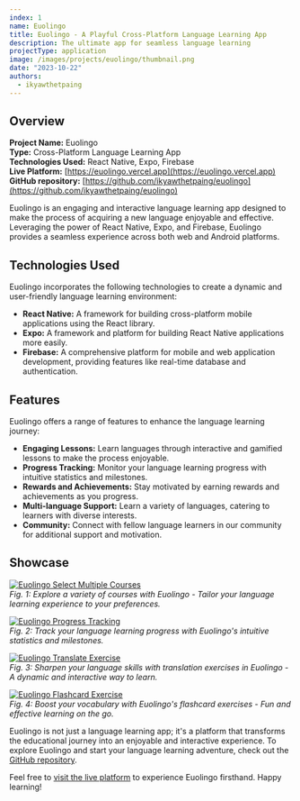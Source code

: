 ```yaml
---
index: 1
name: Euolingo
title: Euolingo - A Playful Cross-Platform Language Learning App
description: The ultimate app for seamless language learning
projectType: application
image: /images/projects/euolingo/thumbnail.png
date: "2023-10-22"
authors:
  - ikyawthetpaing
---
```


## Overview

**Project Name:** Euolingo  
**Type:** Cross-Platform Language Learning App  
**Technologies Used:** React Native, Expo, Firebase  
**Live Platform:** [https://euolingo.vercel.app](https://euolingo.vercel.app)  
**GitHub repository:** [https://github.com/ikyawthetpaing/euolingo](https://github.com/ikyawthetpaing/euolingo)

Euolingo is an engaging and interactive language learning app designed to make the process of acquiring a new language enjoyable and effective. Leveraging the power of React Native, Expo, and Firebase, Euolingo provides a seamless experience across both web and Android platforms.

## Technologies Used

Euolingo incorporates the following technologies to create a dynamic and user-friendly language learning environment:

- **React Native:** A framework for building cross-platform mobile applications using the React library.
- **Expo:** A framework and platform for building React Native applications more easily.
- **Firebase:** A comprehensive platform for mobile and web application development, providing features like real-time database and authentication.

## Features

Euolingo offers a range of features to enhance the language learning journey:

- **Engaging Lessons:** Learn languages through interactive and gamified lessons to make the process enjoyable.
- **Progress Tracking:** Monitor your language learning progress with intuitive statistics and milestones.
- **Rewards and Achievements:** Stay motivated by earning rewards and achievements as you progress.
- **Multi-language Support:** Learn a variety of languages, catering to learners with diverse interests.
- **Community:** Connect with fellow language learners in our community for additional support and motivation.

## Showcase

[![Euolingo Select Multiple Courses](/images/projects/euolingo/showcase/select_multiple_course.png)](https://github.com/ikyawthetpaing/euolingo)  
_Fig. 1: Explore a variety of courses with Euolingo - Tailor your language learning experience to your preferences._

[![Euolingo Progress Tracking](/images/projects/euolingo/showcase/progress_tracking.png)](https://github.com/ikyawthetpaing/euolingo)  
_Fig. 2: Track your language learning progress with Euolingo's intuitive statistics and milestones._

[![Euolingo Translate Exercise](/images/projects/euolingo/showcase/translate_exercise.png)](https://github.com/ikyawthetpaing/euolingo)  
_Fig. 3: Sharpen your language skills with translation exercises in Euolingo - A dynamic and interactive way to learn._

[![Euolingo Flashcard Exercise](/images/projects/euolingo/showcase/flashcard_exercise.png)](https://github.com/ikyawthetpaing/euolingo)  
_Fig. 4: Boost your vocabulary with Euolingo's flashcard exercises - Fun and effective learning on the go._

Euolingo is not just a language learning app; it's a platform that transforms the educational journey into an enjoyable and interactive experience. To explore Euolingo and start your language learning adventure, check out the [GitHub repository](https://github.com/ikyawthetpaing/euolingo).

Feel free to [visit the live platform](https://euolingo.vercel.app) to experience Euolingo firsthand. Happy learning!
